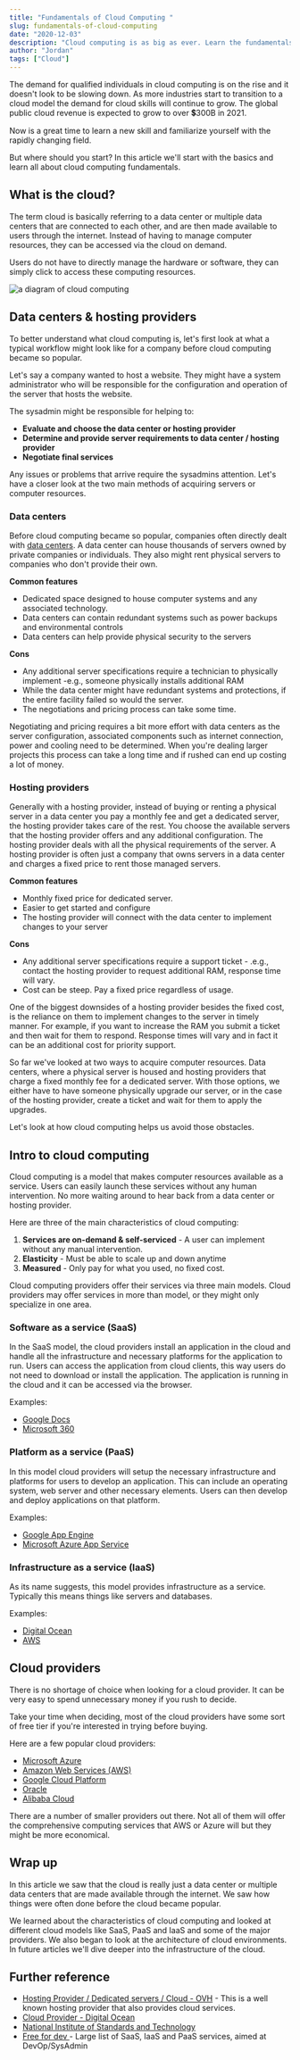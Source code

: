 ```yaml
---
title: "Fundamentals of Cloud Computing "
slug: fundamentals-of-cloud-computing
date: "2020-12-03"
description: "Cloud computing is as big as ever. Learn the fundamentals of cloud computing in this article."
author: "Jordan"
tags: ["Cloud"]
---
```


The demand for qualified individuals in cloud computing is on the rise and it doesn't look to be slowing down. As more industries start to transition to a cloud model the demand for cloud skills will continue to grow. The global public cloud revenue is expected to grow to over 💲300B in 2021.

Now is a great time to learn a new skill and familiarize yourself with the rapidly changing field.

But where should you start? In this article we'll start with the basics and learn all about cloud computing fundamentals.

## What is the cloud?

The term cloud is basically referring to a data center or multiple data centers that are connected to each other, and are then made available to users through the internet. Instead of having to manage computer resources, they can be accessed via the cloud on demand.

Users do not have to directly manage the hardware or software, they can simply click to access these computing resources.

![a diagram of cloud computing](cloud-diagram.png)

## Data centers & hosting providers

To better understand what cloud computing is, let's first look at what a typical workflow might look like for a company before cloud computing became so popular.

Let's say a company wanted to host a website. They might have a system administrator who will be responsible for the configuration and operation of the server that hosts the website.

The sysadmin might be responsible for helping to:

- **Evaluate and choose the data center or hosting provider**
- **Determine and provide server requirements to data center / hosting provider**
- **Negotiate final services**

Any issues or problems that arrive require the sysadmins attention. Let's have a closer look at the two main methods of acquiring servers or computer resources.

### Data centers

Before cloud computing became so popular, companies often directly dealt with [data centers](https://en.wikipedia.org/wiki/Data_center). A data center can house thousands of servers owned by private companies or individuals. They also might rent physical servers to companies who don't provide their own.

**Common features**

- Dedicated space designed to house computer systems and any associated technology.
- Data centers can contain redundant systems such as power backups and environmental controls
- Data centers can help provide physical security to the servers

**Cons**

- Any additional server specifications require a technician to physically implement -e.g., someone physically installs additional RAM
- While the data center might have redundant systems and protections, if the entire facility failed so would the server.
- The negotiations and pricing process can take some time.

Negotiating and pricing requires a bit more effort with data centers as the server configuration, associated components such as internet connection, power and cooling need to be determined. When you're dealing larger projects this process can take a long time and if rushed can end up costing a lot of money.

### Hosting providers

Generally with a hosting provider, instead of buying or renting a physical server in a data center you pay a monthly fee and get a dedicated server, the hosting provider takes care of the rest. You choose the available servers that the hosting provider offers and any additional configuration. The hosting provider deals with all the physical requirements of the server. A hosting provider is often just a company that owns servers in a data center and charges a fixed price to rent those managed servers.

**Common features**

- Monthly fixed price for dedicated server.
- Easier to get started and configure
- The hosting provider will connect with the data center to implement changes to your server

**Cons**

- Any additional server specifications require a support ticket - .e.g., contact the hosting provider to request additional RAM, response time will vary.
- Cost can be steep. Pay a fixed price regardless of usage.

One of the biggest downsides of a hosting provider besides the fixed cost, is the reliance on them to implement changes to the server in timely manner. For example, if you want to increase the RAM you submit a ticket and then wait for them to respond. Response times will vary and in fact it can be an additional cost for priority support.

So far we've looked at two ways to acquire computer resources. Data centers, where a physical server is housed and hosting providers that charge a fixed monthly fee for a dedicated server. With those options, we either have to have someone physically upgrade our server, or in the case of the hosting provider, create a ticket and wait for them to apply the upgrades.

Let's look at how cloud computing helps us avoid those obstacles.

## Intro to cloud computing

Cloud computing is a model that makes computer resources available as a service. Users can easily launch these services without any human intervention. No more waiting around to hear back from a data center or hosting provider.

Here are three of the main characteristics of cloud computing:

1. **Services are on-demand & self-serviced** - A user can implement without any manual intervention.
2. **Elasticity** - Must be able to scale up and down anytime
3. **Measured** - Only pay for what you used, no fixed cost.

Cloud computing providers offer their services via three main models. Cloud providers may offer services in more than model, or they might only specialize in one area.

### Software as a service (SaaS)

In the SaaS model, the cloud providers install an application in the cloud and handle all the infrastructure and necessary platforms for the application to run. Users can access the application from cloud clients, this way users do not need to download or install the application. The application is running in the cloud and it can be accessed via the browser.

Examples:

- [Google Docs](https://docs.google.com/)
- [Microsoft 360](https://www.microsoft.com/en-ca/microsoft-365)

### Platform as a service (PaaS)

In this model cloud providers will setup the necessary infrastructure and platforms for users to develop an application. This can include an operating system, web server and other necessary elements. Users can then develop and deploy applications on that platform.

Examples:

- [Google App Engine](https://cloud.google.com/appengine)
- [Microsoft Azure App Service](https://azure.microsoft.com/en-ca/services/app-service/)

### Infrastructure as a service (IaaS)

As its name suggests, this model provides infrastructure as a service. Typically this means things like servers and databases.

Examples:

- [Digital Ocean](https://www.digitalocean.com/)
- [AWS](https://aws.amazon.com/)

## Cloud providers

There is no shortage of choice when looking for a cloud provider. It can be very easy to spend unnecessary money if you rush to decide.

Take your time when deciding, most of the cloud providers have some sort of free tier if you're interested in trying before buying.

Here are a few popular cloud providers:

- [Microsoft Azure](https://azure.microsoft.com/en-us/)
- [Amazon Web Services (AWS)](https://aws.amazon.com/)
- [Google Cloud Platform](https://cloud.google.com)
- [Oracle](https://www.oracle.com/cloud/)
- [Alibaba Cloud](https://www.alibabacloud.com/campaign/free-trial)

There are a number of smaller providers out there. Not all of them will offer the comprehensive computing services that AWS or Azure will but they might be more economical.

## Wrap up

In this article we saw that the cloud is really just a data center or multiple data centers that are made available through the internet. We saw how things were often done before the cloud became popular.

We learned about the characteristics of cloud computing and looked at different cloud models like SaaS, PaaS and IaaS and some of the major providers. We also began to look at the architecture of cloud environments. In future articles we'll dive deeper into the infrastructure of the cloud.

## Further reference

- [Hosting Provider / Dedicated servers / Cloud - OVH](https://www.ovhcloud.com/en-ca/bare-metal/advance/prices/) - This is a well known hosting provider that also provides cloud services.
- [Cloud Provider - Digital Ocean](https://www.digitalocean.com/)
- [National Institute of Standards and Technology](https://www.nist.gov/)
- [Free for dev ](https://free-for.dev/#/) - Large list of SaaS, IaaS and PaaS services, aimed at DevOp/SysAdmin

